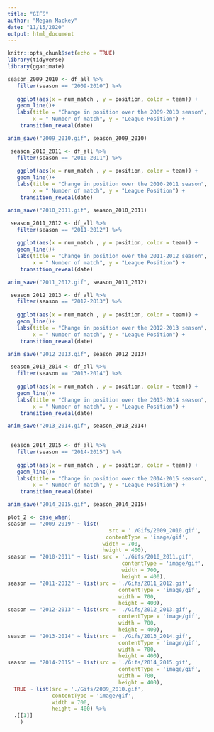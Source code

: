 ```yaml
---
title: "GIFS"
author: "Megan Mackey"
date: "11/15/2020"
output: html_document
---
```


```r
knitr::opts_chunk$set(echo = TRUE)
library(tidyverse)
library(gganimate)
```

```r
season_2009_2010 <- df_all %>%
   filter(season == "2009-2010") %>%
   
   ggplot(aes(x = num_match , y = position, color = team)) +
   geom_line()+
   labs(title = "Change in position over the 2009-2010 season", 
        x = " Number of match", y = "League Position") +
    transition_reveal(date)

anim_save("2009_2010.gif", season_2009_2010)
```

```r
 season_2010_2011 <- df_all %>%
   filter(season == "2010-2011") %>%
   
   ggplot(aes(x = num_match , y = position, color = team)) +
   geom_line()+
   labs(title = "Change in position over the 2010-2011 season", 
        x = " Number of match", y = "League Position") +
    transition_reveal(date)

anim_save("2010_2011.gif", season_2010_2011)
```

```r
 season_2011_2012 <- df_all %>%
   filter(season == "2011-2012") %>%
   
   ggplot(aes(x = num_match , y = position, color = team)) +
   geom_line()+
   labs(title = "Change in position over the 2011-2012 season", 
        x = " Number of match", y = "League Position") +
    transition_reveal(date)

anim_save("2011_2012.gif", season_2011_2012)
```

```r
 season_2012_2013 <- df_all %>%
   filter(season == "2012-2013") %>%
   
   ggplot(aes(x = num_match , y = position, color = team)) +
   geom_line()+
   labs(title = "Change in position over the 2012-2013 season", 
        x = " Number of match", y = "League Position") +
    transition_reveal(date)

anim_save("2012_2013.gif", season_2012_2013)

```

```r
 season_2013_2014 <- df_all %>%
   filter(season == "2013-2014") %>%
   
   ggplot(aes(x = num_match , y = position, color = team)) +
   geom_line()+
   labs(title = "Change in position over the 2013-2014 season", 
        x = " Number of match", y = "League Position") +
    transition_reveal(date)

anim_save("2013_2014.gif", season_2013_2014)
 
```

```r
 season_2014_2015 <- df_all %>%
   filter(season == "2014-2015") %>%
   
   ggplot(aes(x = num_match , y = position, color = team)) +
   geom_line()+
   labs(title = "Change in position over the 2014-2015 season", 
        x = " Number of match", y = "League Position") +
    transition_reveal(date)

anim_save("2014_2015.gif", season_2014_2015)
```

```r
plot_2 <- case_when(
season == "2009-2019" ~ list(
                                src = './Gifs/2009_2010.gif',
                               contentType = 'image/gif',
                              width = 700,
                              height = 400),
season == "2010-2011" ~ list( src = './Gifs/2010_2011.gif',
                                    contentType = 'image/gif',
                                    width = 700,
                                    height = 400),
season == "2011-2012" ~ list(src = './Gifs/2011_2012.gif',
                                   contentType = 'image/gif',
                                   width = 700,
                                   height = 400),
season == "2012-2013" ~ list(src = './Gifs/2012_2013.gif',
                                   contentType = 'image/gif',
                                   width = 700,
                                   height = 400),
season == "2013-2014" ~ list(src = './Gifs/2013_2014.gif',
                                   contentType = 'image/gif',
                                   width = 700,
                                   height = 400),
season == "2014-2015" ~ list(src = './Gifs/2014_2015.gif',
                                   contentType = 'image/gif',
                                   width = 700,
                                   height = 400),
  TRUE ~ list(src = './Gifs/2009_2010.gif',
              contentType = 'image/gif',
              width = 700,
              height = 400) %>%
  .[[1]]
    )
```

